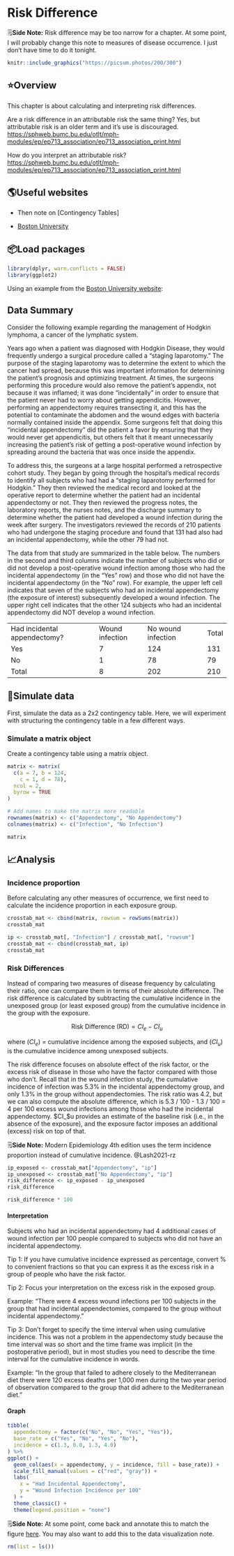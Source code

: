 # Risk Difference

<!--
Hidden notes. 
-->

<p class="note"> 🗒**Side Note:** Risk difference may be too narrow for a chapter. At some point, I will probably change this note to measures of disease occurrence. I just don't have time to do it tonight. </p>

```r
knitr::include_graphics("https://picsum.photos/200/300")
```

## ⭐️Overview

This chapter is about calculating and interpreting risk differences.

Are a risk difference in an attributable risk the same thing? Yes, but attributable risk is an older term and it's use is discouraged. <https://sphweb.bumc.bu.edu/otlt/mph-modules/ep/ep713_association/ep713_association_print.html>

How do you interpret an attributable risk? <https://sphweb.bumc.bu.edu/otlt/mph-modules/ep/ep713_association/ep713_association_print.html>

## 🌎Useful websites

* Then note on [Contingency Tables]

* [Boston University](https://sphweb.bumc.bu.edu/otlt/mph-modules/ep/ep713_association/ep713_association_print.html)

## 📦Load packages

```r
library(dplyr, warn.conflicts = FALSE)
library(ggplot2)
```

Using an example from the [Boston University website](https://sphweb.bumc.bu.edu/otlt/mph-modules/ep/ep713_association/ep713_association_print.html):

## Data Summary

Consider the following example regarding the management of Hodgkin lymphoma, a cancer of the lymphatic system. 

Years ago when a patient was diagnosed with Hodgkin Disease, they would frequently undergo a surgical procedure called a "staging laparotomy." The purpose of the staging laparotomy was to determine the extent to which the cancer had spread, because this was important information for determining the patient's prognosis and optimizing treatment. At times, the surgeons performing this procedure would also remove the patient's appendix, not because it was inflamed; it was done "incidentally" in order to ensure that the patient never had to worry about getting appendicitis. However, performing an appendectomy requires transecting it, and this has the potential to contaminate the abdomen and the wound edges with bacteria normally contained inside the appendix. Some surgeons felt that doing this "incidental appendectomy" did the patient a favor by ensuring that they would never get appendicitis, but others felt that it meant unnecessarily increasing the patient's risk of getting a post-operative wound infection by spreading around the bacteria that was once inside the appendix. 

To address this, the surgeons at a large hospital performed a retrospective cohort study. They began by going through the hospital's medical records to identify all subjects who had had a "staging laparotomy performed for Hodgkin." They then reviewed the medical record and looked at the operative report to determine whether the patient had an incidental appendectomy or not. They then reviewed the progress notes, the laboratory reports, the nurses notes, and the discharge summary to determine whether the patient had developed a wound infection during the week after surgery. The investigators reviewed the records of 210 patients who had undergone the staging procedure and found that 131 had also had an incidental appendectomy, while the other 79 had not. 

The data from that study are summarized in the table below. The numbers in the second and third columns indicate the number of subjects who did or did not develop a post-operative wound infection among those who had the incidental appendectomy (in the "Yes" row) and those who did not have the incidental appendectomy (in the "No" row). For example, the upper left cell indicates that seven of the subjects who had an incidental appendectomy (the exposure of interest) subsequently developed a wound infection. The upper right cell indicates that the other 124 subjects who had an incidental appendectomy did NOT develop a wound infection.

|                              |                 |                    |       |
|------------------------------|-----------------|--------------------|-------|
| Had incidental appendectomy? | Wound infection | No wound infection | Total |
| Yes                          | 7               | 124                | 131   |
| No                           | 1               | 78                 | 79    |
| Total                        | 8               | 202                | 210   |

## 🔢Simulate data

First, simulate the data as a 2x2 contingency table. Here, we will experiment with structuring the contingency table in a few different ways. 

### Simulate a matrix object

Create a contingency table using a matrix object. 

```r
matrix <- matrix(
  c(a = 7, b = 124, 
    c = 1, d = 78),
  ncol = 2,
  byrow = TRUE
)

# Add names to make the matrix more readable
rownames(matrix) <- c("Appendectomy", "No Appendectomy")
colnames(matrix) <- c("Infection", "No Infection")

matrix
```

## 📈Analysis

### Incidence proportion

Before calculating any other measures of occurrence, we first need to calculate the incidence proportion in each exposure group. 

```r
crosstab_mat <- cbind(matrix, rowsum = rowSums(matrix))
crosstab_mat
```

```r
ip <- crosstab_mat[, "Infection"] / crosstab_mat[, "rowsum"]
crosstab_mat <- cbind(crosstab_mat, ip)
crosstab_mat
```

### Risk Differences

Instead of comparing two measures of disease frequency by calculating their ratio, one can compare them in terms of their absolute difference. The risk difference is calculated by subtracting the cumulative incidence in the unexposed group (or least exposed group) from the cumulative incidence in the group with the exposure. 

$$ \text{Risk Difference (RD)} = CI_e - CI_u $$

where ($CI_e$) = cumulative incidence among the exposed subjects, and ($CI_u$) is the cumulative incidence among unexposed subjects.

The risk difference focuses on absolute effect of the risk factor, or the excess risk of disease in those who have the factor compared with those who don't. Recall that in the wound infection study, the cumulative incidence of infection was 5.3% in the incidental appendectomy group, and only 1.3% in the group without appendectomies. The risk ratio was 4.2, but we can also compute the absolute difference, which is 5.3 / 100 - 1.3 / 100 = 4 per 100 excess wound infections among those who had the incidental appendectomy. $CI_$u provides an estimate of the baseline risk (i.e., in the absence of the exposure), and the exposure factor imposes an additional (excess) risk on top of that.

<p class="note"> 🗒**Side Note:** Modern Epidemiology 4th edition uses the term incidence proportion instead of cumulative incidence. @Lash2021-rz </p>

```r
ip_exposed <- crosstab_mat["Appendectomy", "ip"]
ip_unexposed <- crosstab_mat["No Appendectomy", "ip"]
risk_difference <- ip_exposed - ip_unexposed
risk_difference
```

```r
risk_difference * 100
```

#### Interpretation

Subjects who had an incidental appendectomy had 4 additional cases of wound infection per 100 people compared to subjects who did not have an incidental appendectomy.

Tip 1: If you have cumulative incidence expressed as percentage, convert % to convenient fractions so that you can express it as the excess risk in a group of people who have the risk factor.

Tip 2: Focus your interpretation on the excess risk in the exposed group.

Example: "There were 4 excess wound infections per 100 subjects in the group that had incidental appendectomies, compared to the group without incidental appendectomy."

Tip 3: Don't forget to specify the time interval when using cumulative incidence. This was not a problem in the appendectomy study because the time interval was so short and the time frame was implicit (in the postoperative period), but in most studies you need to describe the time interval for the cumulative incidence in words.

Example: "In the group that failed to adhere closely to the Mediterranean diet there were 120 excess deaths per 1,000 men during the two year period of observation compared to the group that did adhere to the Mediterranean diet."

#### Graph

```r
tibble(
  appendectomy = factor(c("No", "No", "Yes", "Yes")),
  base_rate = c("Yes", "No", "Yes", "No"),
  incidence = c(1.3, 0.0, 1.3, 4.0) 
) %>% 
ggplot() +
  geom_col(aes(x = appendectomy, y = incidence, fill = base_rate)) +
  scale_fill_manual(values = c("red", "gray")) +
  labs(
    x = "Had Incidental Appendectomy",
    y = "Wound Infection Incidence per 100"
  ) +
  theme_classic() +
  theme(legend.position = "none") 
```

<p class="note"> 🗒**Side Note:** At some point, come back and annotate this to match the figure [here](https://sphweb.bumc.bu.edu/otlt/mph-modules/ep/ep713_association/ep713_association_print.html). You may also want to add this to the data visualization note. </p>



<!--
Clean up and add session info
-->

```r
rm(list = ls())
```


